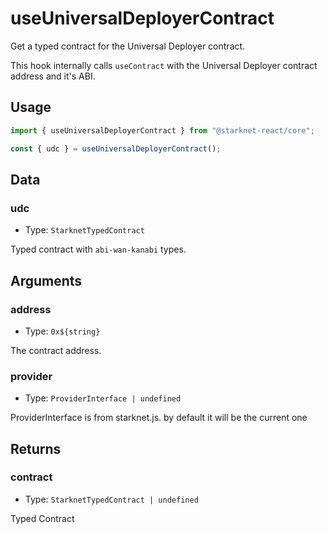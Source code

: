 # useUniversalDeployerContract

Get a typed contract for the Universal Deployer contract.

This hook internally calls `useContract` with the Universal Deployer contract address and it's ABI.

## Usage

```ts twoslash
import { useUniversalDeployerContract } from "@starknet-react/core";

const { udc } = useUniversalDeployerContract();
```

## Data

### udc

- Type: `StarknetTypedContract`

Typed contract with `abi-wan-kanabi` types.

## Arguments

### address

- Type: `0x${string}`

The contract address.

### provider

- Type: `ProviderInterface | undefined`

ProviderInterface is from starknet.js. by default it will be the current one

## Returns

### contract

- Type: `StarknetTypedContract | undefined`

Typed Contract
